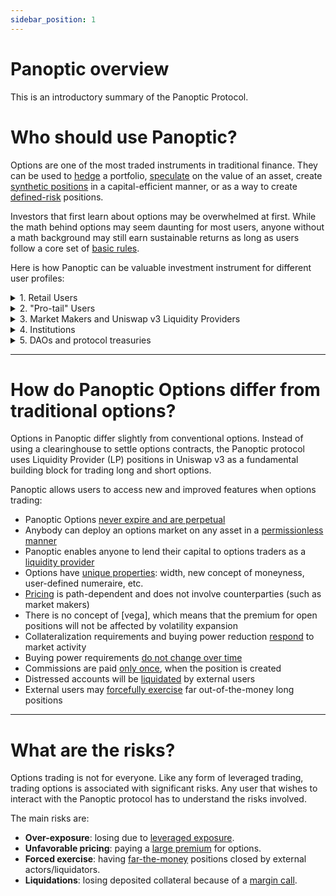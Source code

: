 ```yaml
---
sidebar_position: 1
---
```




# Panoptic overview
This is an introductory summary of the Panoptic Protocol.

# Who should use Panoptic?

Options are one of the most traded instruments in traditional finance.
They can be used to [hedge](/docs/trading/basic-concepts) a portfolio, [speculate](/docs/trading/perpetual-options) on the value of an asset, create [synthetic positions](/docs/trading/multi-leg-strategies) in a capital-efficient manner, or as a way to create [defined-risk](/docs/trading/risks) positions.

Investors that first learn about options may be overwhelmed at first. 
While the math behind options may seem daunting for most users, anyone without a math background may still earn sustainable returns as long as users follow a core set of [basic rules](/docs/trading/basic-concepts).

Here is how Panoptic can be valuable investment instrument for different user profiles:

<details>
<summary>1. Retail Users</summary>
Retail investors may trade options the same way they trade stocks or tokens: buy call options to profit when the underlying increases in price or buy put options to profit when the underlying goes down in price.

&nbsp;&nbsp;&nbsp;&nbsp;Retail users can also choose to participate in decentralized option vaults --a novel type of managed investment instrument pioneered by [Ribbon Finance](https://www.ribbon.finance/). 
Option vaults can easily be implemented in Panoptic to target strategies that can be bearish, bullish, delta-neutral, or any combination thereof.
<br />
Link: <a href="/docs/trading/management-strategies">Strategies for retail users</a>.
<br />
&nbsp;
</details>

<details>
<summary>2. "Pro-tail" Users</summary>
Investors which are comfortable enough to manage a self-directed investment portfolio (we call those professional retail, or pro-tail, users) may employ strategies that fill the "complexity" gap between the retail and professional levels.

&nbsp;&nbsp;&nbsp;&nbsp;In Panoptic, these users could be DeFi-native users that are comfortable with liquidity providing in AMMs and liquidity mining in protocols such as Uniswap or SushiSwap.
Or they could be seasoned TradFi options traders that may want to get exposure to 24/7 markets on the long-tail of digital assets that are tradable on Uniswap v3.
<br />
Link: <a href="/docs/trading/multi-leg-strategies">Strategies for Pro-tail users</a>.
<br />
&nbsp;
</details>

<details>
<summary>3. Market Makers and Uniswap v3 Liquidity Providers</summary>
Market making by sophisticated actors is necessary to create markets that are liquid enough to allow retail and pro-tail users to trade a large variety of strategies in multiple underlyings.

&nbsp;&nbsp;&nbsp;&nbsp;In Panoptic, market making involves responding to both the demand from buyers and the need to stabilize prices within a Uniswap v3 pool.
That may mean having to sell OTM options or providing liquidity in response to the put skew of an underlying asset.
Or buy close to the money options when the implied volatility is low compared to the realized volatility.
Of course, seasoned market makers will need to do so in a way that maintains delta-neutrality at the portfolio level.
<br />
Link: <a href="/docs/trading/multi-leg-strategies">Strategies for Uni v3 LPs</a>.
<br />
&nbsp;
</details>

<details>
<summary>4. Institutions</summary>
Institutions may need to hedge their portfolio exposure in order to reduce the overall portfolio risk.
They may do this by purchasing put options on pairs representative of the crypto market (e.g. ETH-USDC, ETH-BTC, etc.).
Alternatively, funds may sell calls on tokens they hold as a way to realize profits on tokens.

&nbsp;&nbsp;&nbsp;&nbsp;In addition, institutions may deposit funds in the Panoptic pool as liquidity providers in order to collect a stable yield on their capital, which means they would effectively be lending their tokens to options sellers and market makers for a fixed commission fee. 
<br />
Link: <a href="/docs/trading/multi-leg-strategies">Strategies for institutions</a>.
<br />
&nbsp;
</details>

<details>
<summary>5. DAOs and protocol treasuries</summary>
DAOs and protocol treasuries are in a uniquely difficult position when deploying liquidity in a Uniswap pool: how can they create liquid markets without having to deploy ETH or stablecoins?

&nbsp;&nbsp;&nbsp;&nbsp;By seeding a Panoptic pool from the "token" side, DAOs will effectively increase the liquidity available for the creation of call options, which in turn should allow both retail speculators and pro-tail users to profit from an increase in token price. 
These tokens could in turn be used as collateral to back a DAO's market making activities, which could help stabilize prices and decrease market volatility.
<br />
Link: <a href="/docs/trading/multi-leg-strategies">Strategies for DAOs and protocols</a>.
<br />
&nbsp;
</details>


---

# How do Panoptic Options differ from traditional options?

Options in Panoptic differ slightly from conventional options.
Instead of using a clearinghouse to settle options contracts, the Panoptic protocol uses Liquidity Provider (LP) positions in Uniswap v3 as a fundamental building block for trading long and short options.

Panoptic allows users to access new and improved features when options trading:

- Panoptic Options [never expire and are perpetual](/docs/panoptic-protocol/overview#liquidity-providing-as-selling-options)
- Anybody can deploy an options market on any asset in a [permissionless manner](/docs/category/technical-specifications)
- Panoptic enables anyone to lend their capital to options traders as a [liquidity provider](/docs/panoptic-protocol/protocol-roles#liquidity-providers)
- Options have [unique properties](/docs/panoptic-protocol/option-properties): width, new concept of moneyness, user-defined numeraire, etc.
- [Pricing](/docs/panoptic-protocol/premium) is path-dependent and does not involve counterparties (such as market makers)
- There is no concept of [vega], which means that the premium for open positions will not be affected by volatility expansion
- Collateralization requirements and buying power reduction [respond](/docs/panoptic-protocol/liquidations) to market activity
- Buying power requirements [do not change over time](/docs/panoptic-protocol/collateral)
- Commissions are paid [only once](/docs/panoptic-protocol/collateral#commissions--fees), when the position is created
- Distressed accounts will be [liquidated](/docs/panoptic-protocol/liquidations) by external users
- External users may [forcefully exercise](/docs/panoptic-protocol/liquidations#forced-exercise) far out-of-the-money long positions


---

# What are the risks?

Options trading is not for everyone.
Like any form of leveraged trading, trading options is associated with significant risks.
Any user that wishes to interact with the Panoptic protocol has to understand the risks involved.

The main risks are:
- **Over-exposure**: losing due to [leveraged exposure](/docs/panoptic-protocol/collateral).
- **Unfavorable pricing**: paying a [large premium](/docs/panoptic-protocol/premium) for options.
- **Forced exercise**: having [far-the-money](/docs/panoptic-protocol/risks) positions closed by external actors/liquidators.
- **Liquidations**: losing deposited collateral because of a [margin call](/docs/panoptic-protocol/liquidations).
         

